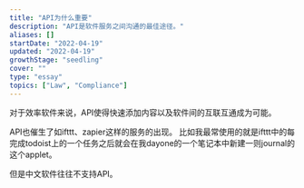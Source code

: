 ```yaml
---
title: "API为什么重要"
description: "API是软件服务之间沟通的最佳途径。"
aliases: []
startDate: "2022-04-19"
updated: "2022-04-19"
growthStage: "seedling"
cover: ""
type: "essay"
topics: ["Law", "Compliance"]
---
```


对于效率软件来说，API使得快速添加内容以及软件间的互联互通成为可能。

API也催生了如ifttt、zapier这样的服务的出现。 比如我最常使用的就是ifttt中的每完成todoist上的一个任务之后就会在我dayone的一个笔记本中新建一则journal的这个applet。

但是中文软件往往不支持API。

<Draft />